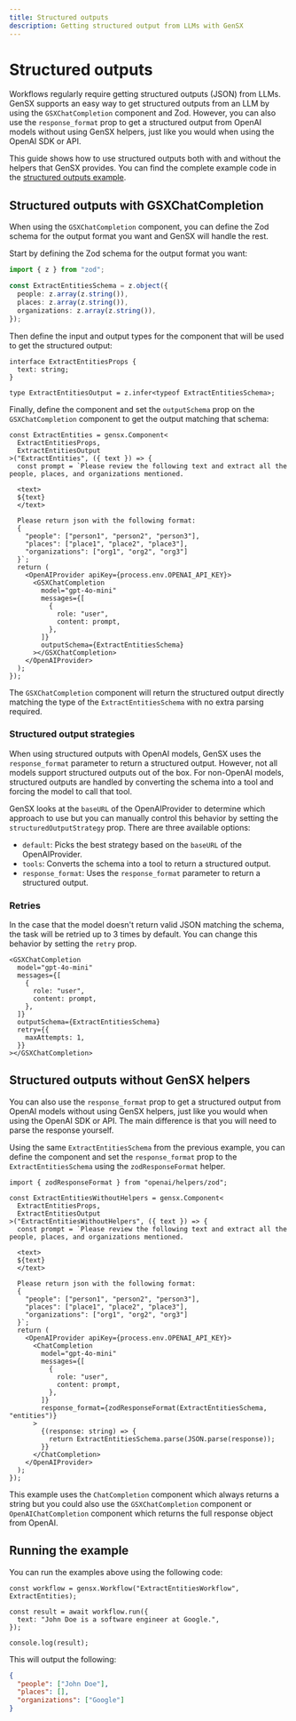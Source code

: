 ```yaml
---
title: Structured outputs
description: Getting structured output from LLMs with GenSX
---
```


# Structured outputs

Workflows regularly require getting structured outputs (JSON) from LLMs. GenSX supports an easy way to get structured outputs from an LLM by using the `GSXChatCompletion` component and Zod. However, you can also use the `response_format` prop to get a structured output from OpenAI models without using GenSX helpers, just like you would when using the OpenAI SDK or API.

This guide shows how to use structured outputs both with and without the helpers that GenSX provides. You can find the complete example code in the [structured outputs example](https://github.com/gensx-inc/gensx/tree/main/examples/structured-outputs).

## Structured outputs with GSXChatCompletion

When using the `GSXChatCompletion` component, you can define the Zod schema for the output format you want and GenSX will handle the rest.

Start by defining the Zod schema for the output format you want:

```ts
import { z } from "zod";

const ExtractEntitiesSchema = z.object({
  people: z.array(z.string()),
  places: z.array(z.string()),
  organizations: z.array(z.string()),
});
```

Then define the input and output types for the component that will be used to get the structured output:

```tsx
interface ExtractEntitiesProps {
  text: string;
}

type ExtractEntitiesOutput = z.infer<typeof ExtractEntitiesSchema>;
```

Finally, define the component and set the `outputSchema` prop on the `GSXChatCompletion` component to get the output matching that schema:

```tsx
const ExtractEntities = gensx.Component<
  ExtractEntitiesProps,
  ExtractEntitiesOutput
>("ExtractEntities", ({ text }) => {
  const prompt = `Please review the following text and extract all the people, places, and organizations mentioned.

  <text>
  ${text}
  </text>

  Please return json with the following format:
  {
    "people": ["person1", "person2", "person3"],
    "places": ["place1", "place2", "place3"],
    "organizations": ["org1", "org2", "org3"]
  }`;
  return (
    <OpenAIProvider apiKey={process.env.OPENAI_API_KEY}>
      <GSXChatCompletion
        model="gpt-4o-mini"
        messages={[
          {
            role: "user",
            content: prompt,
          },
        ]}
        outputSchema={ExtractEntitiesSchema}
      ></GSXChatCompletion>
    </OpenAIProvider>
  );
});
```

The `GSXChatCompletion` component will return the structured output directly matching the type of the `ExtractEntitiesSchema` with no extra parsing required.

### Structured output strategies

When using structured outputs with OpenAI models, GenSX uses the `response_format` parameter to return a structured output. However, not all models support structured outputs out of the box. For non-OpenAI models, structured outputs are handled by converting the schema into a tool and forcing the model to call that tool.

GenSX looks at the `baseURL` of the OpenAIProvider to determine which approach to use but you can manually control this behavior by setting the `structuredOutputStrategy` prop. There are three available options:

- `default`: Picks the best strategy based on the `baseURL` of the OpenAIProvider.
- `tools`: Converts the schema into a tool to return a structured output.
- `response_format`: Uses the `response_format` parameter to return a structured output.

### Retries

In the case that the model doesn't return valid JSON matching the schema, the task will be retried up to 3 times by default. You can change this behavior by setting the `retry` prop.

```tsx
<GSXChatCompletion
  model="gpt-4o-mini"
  messages={[
    {
      role: "user",
      content: prompt,
    },
  ]}
  outputSchema={ExtractEntitiesSchema}
  retry={{
    maxAttempts: 1,
  }}
></GSXChatCompletion>
```

## Structured outputs without GenSX helpers

You can also use the `response_format` prop to get a structured output from OpenAI models without using GenSX helpers, just like you would when using the OpenAI SDK or API. The main difference is that you will need to parse the response yourself.

Using the same `ExtractEntitiesSchema` from the previous example, you can define the component and set the `response_format` prop to the `ExtractEntitiesSchema` using the `zodResponseFormat` helper.

```tsx
import { zodResponseFormat } from "openai/helpers/zod";

const ExtractEntitiesWithoutHelpers = gensx.Component<
  ExtractEntitiesProps,
  ExtractEntitiesOutput
>("ExtractEntitiesWithoutHelpers", ({ text }) => {
  const prompt = `Please review the following text and extract all the people, places, and organizations mentioned.

  <text>
  ${text}
  </text>

  Please return json with the following format:
  {
    "people": ["person1", "person2", "person3"],
    "places": ["place1", "place2", "place3"],
    "organizations": ["org1", "org2", "org3"]
  }`;
  return (
    <OpenAIProvider apiKey={process.env.OPENAI_API_KEY}>
      <ChatCompletion
        model="gpt-4o-mini"
        messages={[
          {
            role: "user",
            content: prompt,
          },
        ]}
        response_format={zodResponseFormat(ExtractEntitiesSchema, "entities")}
      >
        {(response: string) => {
          return ExtractEntitiesSchema.parse(JSON.parse(response));
        }}
      </ChatCompletion>
    </OpenAIProvider>
  );
});
```

This example uses the `ChatCompletion` component which always returns a string but you could also use the `GSXChatCompletion` component or `OpenAIChatCompletion` component which returns the full response object from OpenAI.

## Running the example

You can run the examples above using the following code:

```tsx
const workflow = gensx.Workflow("ExtractEntitiesWorkflow", ExtractEntities);

const result = await workflow.run({
  text: "John Doe is a software engineer at Google.",
});

console.log(result);
```

This will output the following:

```json
{
  "people": ["John Doe"],
  "places": [],
  "organizations": ["Google"]
}
```
